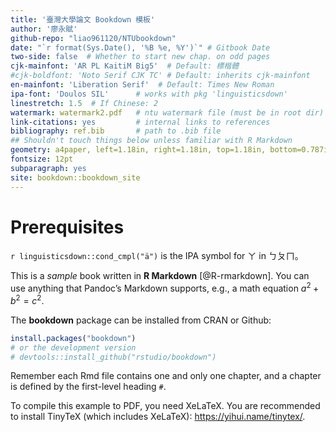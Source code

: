 ```yaml
--- 
title: '臺灣大學論文 Bookdown 模板'
author: '廖永賦'
github-repo: "liao961120/NTUbookdown"
date: "`r format(Sys.Date(), '%B %e, %Y')`" # Gitbook Date
two-side: false  # Whether to start new chap. on odd pages
cjk-mainfont: 'AR PL KaitiM Big5'  # Default: 標楷體
#cjk-boldfont: 'Noto Serif CJK TC' # Default: inherits cjk-mainfont
en-mainfont: 'Liberation Serif'  # Default: Times New Roman
ipa-font: 'Doulos SIL'      # works with pkg 'linguisticsdown'
linestretch: 1.5  # If Chinese: 2
watermark: watermark2.pdf   # ntu watermark file (must be in root dir)
link-citations: yes         # internal links to references
bibliography: ref.bib       # path to .bib file
## Shouldn't touch things below unless familiar with R Markdown
geometry: a4paper, left=1.18in, right=1.18in, top=1.18in, bottom=0.787in
fontsize: 12pt
subparagraph: yes
site: bookdown::bookdown_site
---
```


# Prerequisites

`r linguisticsdown::cond_cmpl("ä")`
is the IPA symbol for ㄚ in ㄅㄆㄇ。

This is a _sample_ book written in **R Markdown** [@R-rmarkdown]. You can use anything that Pandoc's Markdown supports, e.g., a math equation $a^2 + b^2 = c^2$.

The **bookdown** package can be installed from CRAN or Github:

```r
install.packages("bookdown")
# or the development version
# devtools::install_github("rstudio/bookdown")
```

Remember each Rmd file contains one and only one chapter, and a chapter is defined by the first-level heading `#`.

To compile this example to PDF, you need XeLaTeX. You are recommended to install TinyTeX (which includes XeLaTeX): <https://yihui.name/tinytex/>.

